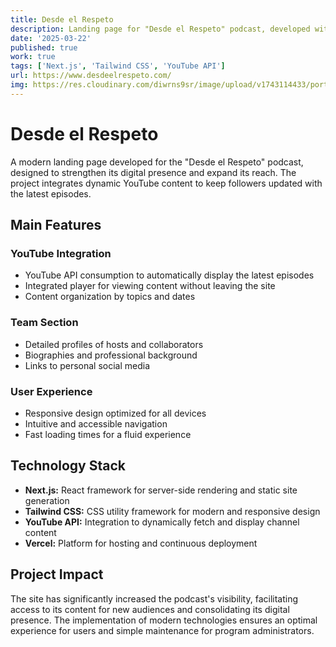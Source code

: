 ```yaml
---
title: Desde el Respeto
description: Landing page for "Desde el Respeto" podcast, developed with Next.js and Tailwind CSS, integrating the YouTube API to display the latest episodes and providing information about its hosts.
date: '2025-03-22'
published: true
work: true
tags: ['Next.js', 'Tailwind CSS', 'YouTube API']
url: https://www.desdeelrespeto.com/
img: https://res.cloudinary.com/diwrns9sr/image/upload/v1743114433/portafolio/t7mlivdppslburfk73eo.png
---
```


<AutoplayVideo src="https://res.cloudinary.com/diwrns9sr/video/upload/v1743114626/portafolio/x5kqxo4qmik4uov7d7ez.mp4" />

# Desde el Respeto

A modern landing page developed for the "Desde el Respeto" podcast, designed to strengthen its digital presence and expand its reach. The project integrates dynamic YouTube content to keep followers updated with the latest episodes.

## Main Features

### YouTube Integration

-   YouTube API consumption to automatically display the latest episodes
-   Integrated player for viewing content without leaving the site
-   Content organization by topics and dates

### Team Section

-   Detailed profiles of hosts and collaborators
-   Biographies and professional background
-   Links to personal social media

### User Experience

-   Responsive design optimized for all devices
-   Intuitive and accessible navigation
-   Fast loading times for a fluid experience

## Technology Stack

-   **Next.js:** React framework for server-side rendering and static site generation
-   **Tailwind CSS:** CSS utility framework for modern and responsive design
-   **YouTube API:** Integration to dynamically fetch and display channel content
-   **Vercel:** Platform for hosting and continuous deployment

## Project Impact

The site has significantly increased the podcast's visibility, facilitating access to its content for new audiences and consolidating its digital presence. The implementation of modern technologies ensures an optimal experience for users and simple maintenance for program administrators.
